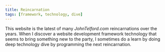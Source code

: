```yaml
---
title: Reincarnation
tags: [framework, technology, dive]
---
```


This website is the latest of many _JohnTelford.com_ reincarnations over the years. When I discover a website development framework technology that seems to bring something new to the party, I sometimes do a learn by doing deep technology dive by programming the next reincarnation.
